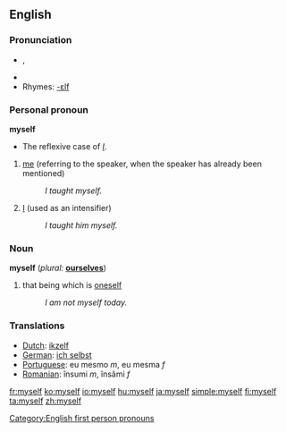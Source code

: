 ==English==

{{rank|certain|sent|keep|271|myself|morning|money|door}}

===Pronunciation===
* {{IPA|/maɪˈsɛɫf/}}, {{SAMPA|/maI"sElf/}}
*{{audio|en-us-myself.ogg|Audio (US)}}
* Rhymes: [[Rhymes:English:-ɛlf|-ɛlf]]

===Personal pronoun===
'''myself'''  
*The reflexive case of ''[[I]]''.
# [[me]] (referring to the speaker, when the speaker has already been mentioned)
#:''I taught myself.'' 
# [[I]] (used as an intensifier)
#:''I taught him myself.''

===Noun===
'''myself'''  (''plural:'' '''[[ourselves]]''')
# that being which is [[oneself]]
#:''I am not myself today.''

===Translations===
{{top}}
*[[Dutch]]: [[ikzelf]]
*[[German]]: [[ich selbst]]
*[[Portuguese]]: eu mesmo ''m'', eu mesma ''f''
*[[Romanian]]: însumi ''m'', însămi ''f''
{{bottom}}

[[Category:English first person pronouns]]

[[fr:myself]]
[[ko:myself]]
[[io:myself]]
[[hu:myself]]
[[ja:myself]]
[[simple:myself]]
[[fi:myself]]
[[ta:myself]]
[[zh:myself]]